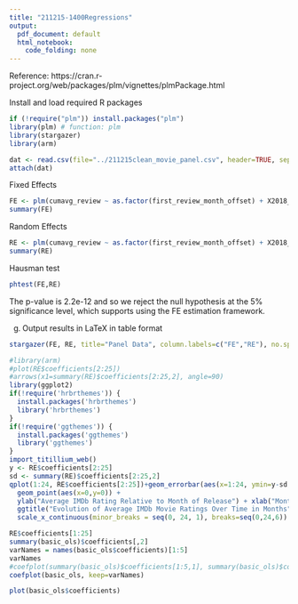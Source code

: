 ```yaml
---
title: "211215-1400Regressions"
output:
  pdf_document: default
  html_notebook:
    code_folding: none
---
```


Reference: https://cran.r-project.org/web/packages/plm/vignettes/plmPackage.html

Install and load required R packages
```r
if (!require("plm")) install.packages("plm")
library(plm) # function: plm
library(stargazer)
library(arm)
```


```r
dat <- read.csv(file="../211215clean_movie_panel.csv", header=TRUE, sep=",", na = ".")
attach(dat)
```


Fixed Effects
```r
FE <- plm(cumavg_review ~ as.factor(first_review_month_offset) + X2018_or_later + as.factor(month) + as.factor(first_review_month), data = dat, index = c("movie","first_review_month_offset"), model = "within")
summary(FE)
```
Random Effects
```r
RE <- plm(cumavg_review ~ as.factor(first_review_month_offset) + X2018_or_later + as.factor(first_review_month) + as.factor(month), data = dat, index = c("movie","first_review_month_offset"), model = "random")
summary(RE)
```

Hausman test
```r
phtest(FE,RE)
```
The p-value is 2.2e-12 and so we reject the null hypothesis at the 5% significance level, which supports using the FE estimation framework.

g)
Output results in LaTeX in table format
```r
stargazer(FE, RE, title="Panel Data", column.labels=c("FE","RE"), no.space = TRUE, omit.stat=c("f", "ser"))
```
```r
#library(arm)
#plot(RE$coefficients[2:25])
#arrows(x1=summary(RE)$coefficients[2:25,2], angle=90)
library(ggplot2)
if(!require('hrbrthemes')) {
  install.packages('hrbrthemes')
  library('hrbrthemes')
}
if(!require('ggthemes')) {
  install.packages('ggthemes')
  library('ggthemes')
}
import_titillium_web()
y <- RE$coefficients[2:25]
sd <- summary(RE)$coefficients[2:25,2]
qplot(1:24, RE$coefficients[2:25])+geom_errorbar(aes(x=1:24, ymin=y-sd, ymax=y+sd), width=0.25) + 
  geom_point(aes(x=0,y=0)) +
  ylab("Average IMDb Rating Relative to Month of Release") + xlab("Months Following Movie Release") +
  ggtitle("Evolution of Average IMDb Movie Ratings Over Time in Months") + theme_bw() +
  scale_x_continuous(minor_breaks = seq(0, 24, 1), breaks=seq(0,24,6))
```

```r
RE$coefficients[1:25]
summary(basic_ols)$coefficients[,2]
varNames = names(basic_ols$coefficients)[1:5]
varNames
#coefplot(summary(basic_ols)$coefficients[1:5,1], summary(basic_ols)$coefficients[1:5,2], vertical=FALSE, varnames=varNames)
coefplot(basic_ols, keep=varNames)
```
```r
plot(basic_ols$coefficients)
```